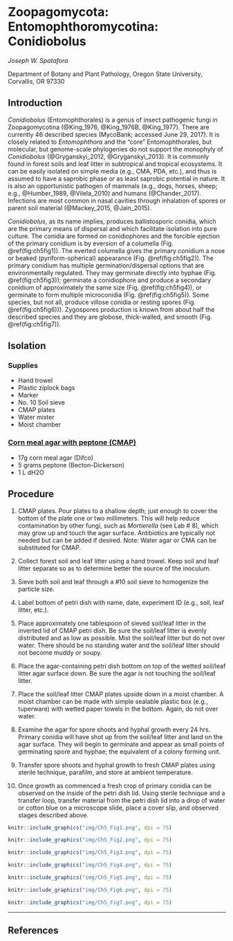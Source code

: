 # Zoopagomycota: Entomophthoromycotina: Conidiobolus {#Conidiobolus}

_Joseph W. Spatafora_

Department of Botany and Plant Pathology, Oregon State University, Corvallis, OR 97330

## Introduction

_Conidiobolus_ (Entomophthorales) is a genus of insect pathogenic fungi in Zoopagomycotina (@King_1976, @King_1976B, @King_1977).  There are currently 46 described species (MycoBank; accessed June 29, 2017).  It is closely related to _Entomophthora_ and the “core” Entomophthorales, but molecular, but genome-scale phylogenies do not support the monophyly of _Conidiobolus_ (@Gryganskyi_2012, @Gryganskyi_2013). It is commonly found in forest soils and leaf litter in subtropical and tropical ecosystems.  It can be easily isolated on simple media (e.g., CMA, PDA, etc.), and thus is assumed to have a saprobic phase or as least saprobic potential in nature.  It is also an opportunistic pathogen of mammals (e.g., dogs, horses, sheep; e.g., @Humber_1989, @Vilela_2010) and humans (@Chander_2017).  Infections are most common in nasal cavities through inhalation of spores or parent soil material (@Mackey_2015, @Jain_2015).

_Conidiobolus_, as its name implies, produces ballistosporic conidia, which are the primary means of dispersal and which facilitate isolation into pure culture.  The conidia are formed on conidiophores and the forcible ejection of the primary conidium is by eversion of a columella (Fig. \@ref(fig:ch5fig1)). The everted columella gives the primary conidium a nose or beaked (pyriform-spherical) appearance (Fig. \@ref(fig:ch5fig2)). The primary conidium has multiple germination/dispersal options that are environmentally regulated.  They may germinate directly into hyphae (Fig. \@ref(fig:ch5fig3)); germinate a conidiophore and produce a secondary conidium of approximately the same size (Fig. \@ref(fig:ch5fig4)), or germinate to form multiple microconidia (Fig. \@ref(fig:ch5fig5)). Some species, but not all, produce villose conidia or resting spores (Fig. \@ref(fig:ch5fig6))).  Zygospores production is known from about half  the described species and they are globose, thick-walled, and smooth (Fig. \@ref(fig:ch5fig7)).

## Isolation

### Supplies

- Hand trowel
- Plastic ziplock bags
- Marker
- No. 10 Soil sieve
- CMAP plates
- Water mister
- Moist chamber

### <span style="text-decoration:underline;">Corn meal agar with peptone (CMAP)</span>

- 17g corn meal agar (Difco)
- 5 grams peptone (Becton-Dickerson)
- 1 L dH2O

## Procedure

1. CMAP plates. Pour plates to a shallow depth; just enough to cover the bottom of the plate one or two millimeters.  This will help reduce contamination by other fungi, such as _Mortierella_ (see Lab # 8), which may grow up and touch the agar surface.  Antibiotics are typically not needed but can be added if desired. Note: Water agar or CMA can be substituted for CMAP.

2. Collect forest soil and leaf litter using a hand trowel.  Keep soil and leaf litter separate so as to determine better the source of the inoculum.

3. Sieve both soil and leaf through a #10 soil sieve to homogenize the particle size.

4. Label bottom of petri dish with name, date, experiment ID (e.g., soil, leaf litter, etc.).

5. Place approximately one tablespoon of sieved soil/leaf litter in the inverted lid of CMAP petri dish.  Be sure the soil/leaf litter is evenly distributed and as low as possible. Mist the soil/leaf litter but do not over water. There should be no standing water and the soil/leaf litter should not become muddy or soupy.

6. Place the agar-containing petri dish bottom on top of the wetted soil/leaf litter agar surface down.  Be sure the agar is not touching the soil/leaf litter.

7. Place the soil/leaf litter CMAP plates upside down in a moist chamber.  A moist chamber can be made with simple sealable plastic box (e.g., tuperware) with wetted paper towels in the bottom. Again, do not over water.

8. Examine the agar for spore shoots and hyphal growth every 24 hrs.  Primary conidia will have shot up from the soil/leaf litter and land on the agar surface.  They will begin to germinate and appear as small points of germinating spore and hyphae; the equivalent of a colony forming unit.

9. Transfer spore shoots and hyphal growth to fresh CMAP plates using sterile technique, parafilm, and store at ambient temperature.

10. Once growth as commenced a fresh crop of primary conidia can be observed on the inside of the petri dish lid.  Using sterile technique and a transfer loop, transfer material from the petri dish lid into a drop of water or cotton blue on a microscope slide, place a cover slip, and observed stages described above.

```r
knitr::include_graphics("img/Ch5_Fig1.png", dpi = 75)
```

```r
knitr::include_graphics("img/Ch5_Fig2.png", dpi = 75)
```

```r
knitr::include_graphics("img/Ch5_Fig3.png", dpi = 75)
```

```r
knitr::include_graphics("img/Ch5_Fig4.png", dpi = 75)
```

```r
knitr::include_graphics("img/Ch5_Fig5.png", dpi = 75)
```

```r
knitr::include_graphics("img/Ch5_Fig6.png", dpi = 75)
```

```r
knitr::include_graphics("img/Ch5_Fig7.png", dpi = 75)
```

***

## References




